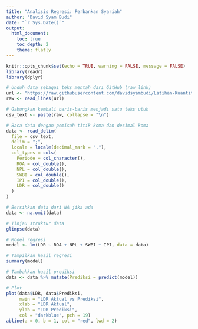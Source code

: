 ```yaml
---
title: "Analisis Regresi: Perbankan Syariah"
author: "David Syam Budi"
date: "`r Sys.Date()`"
output: 
  html_document:
    toc: true
    toc_depth: 2
    theme: flatly
---
```


```r
knitr::opts_chunk$set(echo = TRUE, warning = FALSE, message = FALSE)
library(readr)
library(dplyr)
```

```r
# Unduh data sebagai teks mentah dari GitHub (raw link)
url <- "https://raw.githubusercontent.com/davidsyambudi/Latihan-Kuantitatif/6301b4aba6f6d62e0dea96ae6e0ecaa3089a3b79/9b_data_perbankan_syariah.csv"
raw <- read_lines(url)

# Gabungkan kembali baris-baris menjadi satu teks utuh
csv_text <- paste(raw, collapse = "\n")

# Baca data dengan pemisah titik koma dan desimal koma
data <- read_delim(
  file = csv_text,
  delim = ";",
  locale = locale(decimal_mark = ","),
  col_types = cols(
    Periode = col_character(),
    ROA = col_double(),
    NPL = col_double(),
    SWBI = col_double(),
    IPI = col_double(),
    LDR = col_double()
  )
)

# Bersihkan data dari NA jika ada
data <- na.omit(data)

# Tinjau struktur data
glimpse(data)

```

```r
# Model regresi
model <- lm(LDR ~ ROA + NPL + SWBI + IPI, data = data)

# Tampilkan hasil regresi
summary(model)

```

```r
# Tambahkan hasil prediksi
data <- data %>% mutate(Prediksi = predict(model))

# Plot
plot(data$LDR, data$Prediksi,
     main = "LDR Aktual vs Prediksi",
     xlab = "LDR Aktual",
     ylab = "LDR Prediksi",
     col = "darkblue", pch = 19)
abline(a = 0, b = 1, col = "red", lwd = 2)

```

